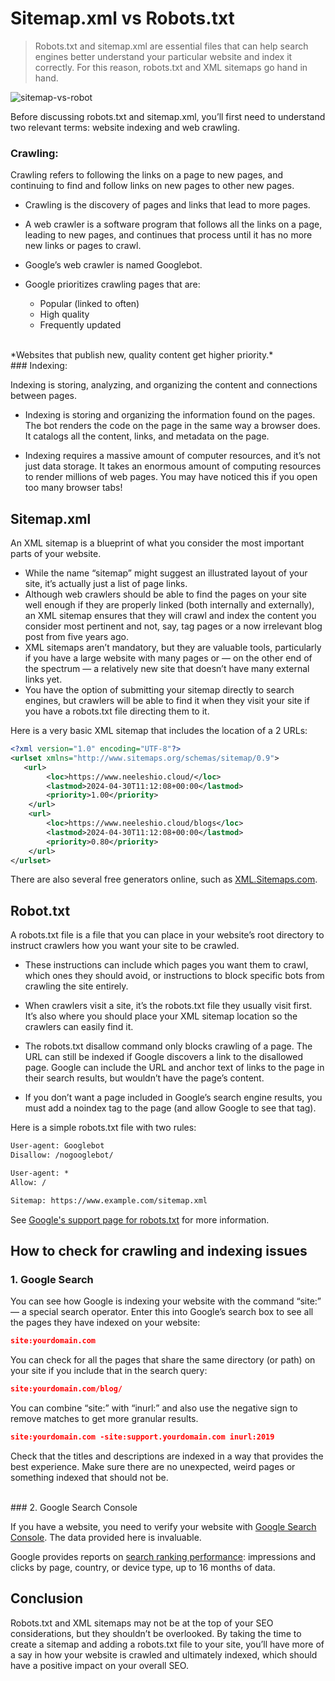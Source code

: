 # Sitemap.xml vs Robots.txt

> Robots.txt and sitemap.xml are essential files that can help search engines better understand your particular website and index it correctly. For this reason, robots.txt and XML sitemaps go hand in hand.

![sitemap-vs-robot](/sitemap-vs-robotstxt.png)

Before discussing robots.txt and sitemap.xml, you’ll first need to understand two relevant terms: website indexing and web crawling.

### Crawling:

Crawling refers to following the links on a page to new pages, and continuing to find and follow links on new pages to other new pages.

-   Crawling is the discovery of pages and links that lead to more pages.

-   A web crawler is a software program that follows all the links on a page, leading to new pages, and continues that process until it has no more new links or pages to crawl.

-   Google’s web crawler is named Googlebot.

-   Google prioritizes crawling pages that are:

    -   Popular (linked to often)
    -   High quality
    -   Frequently updated

<br />
*Websites that publish new, quality content get higher priority.*

<br />
### Indexing:

Indexing is storing, analyzing, and organizing the content and connections between pages.

-   Indexing is storing and organizing the information found on the pages. The bot renders the code on the page in the same way a browser does. It catalogs all the content, links, and metadata on the page.

-   Indexing requires a massive amount of computer resources, and it’s not just data storage. It takes an enormous amount of computing resources to render millions of web pages. You may have noticed this if you open too many browser tabs!

## Sitemap.xml

An XML sitemap is a blueprint of what you consider the most important parts of your website.

-   While the name “sitemap” might suggest an illustrated layout of your site, it’s actually just a list of page links.
-   Although web crawlers should be able to find the pages on your site well enough if they are properly linked (both internally and externally), an XML sitemap ensures that they will crawl and index the content you consider most pertinent and not, say, tag pages or a now irrelevant blog post from five years ago.
-   XML sitemaps aren’t mandatory, but they are valuable tools, particularly if you have a large website with many pages or — on the other end of the spectrum — a relatively new site that doesn’t have many external links yet.
-   You have the option of submitting your sitemap directly to search engines, but crawlers will be able to find it when they visit your site if you have a robots.txt file directing them to it.

Here is a very basic XML sitemap that includes the location of a 2 URLs:

```xml
<?xml version="1.0" encoding="UTF-8"?>
<urlset xmlns="http://www.sitemaps.org/schemas/sitemap/0.9">
   <url>
        <loc>https://www.neeleshio.cloud/</loc>
        <lastmod>2024-04-30T11:12:08+00:00</lastmod>
        <priority>1.00</priority>
    </url>
    <url>
        <loc>https://www.neeleshio.cloud/blogs</loc>
        <lastmod>2024-04-30T11:12:08+00:00</lastmod>
        <priority>0.80</priority>
    </url>
</urlset>
```

There are also several free generators online, such as [XML.Sitemaps.com](https://www.xml-sitemaps.com/).

## Robot.txt

A robots.txt file is a file that you can place in your website’s root directory to instruct crawlers how you want your site to be crawled.

-   These instructions can include which pages you want them to crawl, which ones they should avoid, or instructions to block specific bots from crawling the site entirely.
-   When crawlers visit a site, it’s the robots.txt file they usually visit first. It’s also where you should place your XML sitemap location so the crawlers can easily find it.

-   The robots.txt disallow command only blocks crawling of a page. The URL can still be indexed if Google discovers a link to the disallowed page. Google can include the URL and anchor text of links to the page in their search results, but wouldn’t have the page’s content.

-   If you don’t want a page included in Google’s search engine results, you must add a noindex tag to the page (and allow Google to see that tag).

Here is a simple robots.txt file with two rules:

```txt
User-agent: Googlebot
Disallow: /nogooglebot/

User-agent: *
Allow: /

Sitemap: https://www.example.com/sitemap.xml
```

See [Google's support page for robots.txt](https://developers.google.com/search/docs/crawling-indexing/robots/create-robots-txt) for more information.

## How to check for crawling and indexing issues

### 1. Google Search

You can see how Google is indexing your website with the command <span className="tag">“site:”</span> — a special search operator. Enter this into Google’s search box to see all the pages they have indexed on your website:

```json
site:yourdomain.com
```

You can check for all the pages that share the same directory (or path) on your site if you include that in the search query:

```json
site:yourdomain.com/blog/
```

You can combine “site:” with “inurl:” and also use the negative sign to remove matches to get more granular results.

```json
site:yourdomain.com -site:support.yourdomain.com inurl:2019
```

Check that the titles and descriptions are indexed in a way that provides the best experience. Make sure there are no unexpected, weird pages or something indexed that should not be.

<br />
### 2. Google Search Console

If you have a website, you need to verify your website with [Google Search Console](https://search.google.com/search-console/). The data provided here is invaluable.

Google provides reports on [search ranking performance](https://search.google.com/search-console/performance/search-analytics): impressions and clicks by page, country, or device type, up to 16 months of data.

## Conclusion

Robots.txt and XML sitemaps may not be at the top of your SEO considerations, but they shouldn’t be overlooked. By taking the time to create a sitemap and adding a robots.txt file to your site, you’ll have more of a say in how your website is crawled and ultimately indexed, which should have a positive impact on your overall SEO.
